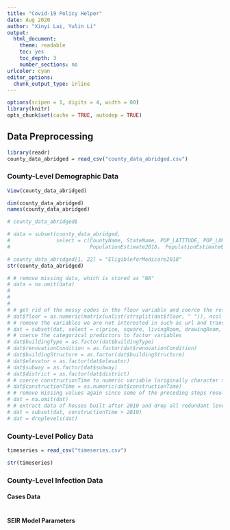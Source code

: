 ```yaml
---
title: "Covid-19 Policy Helper"
date: Aug 2020
author: "Xinyi Lai, Yulin Li"
output: 
  html_document: 
    theme: readable
    toc: yes
    toc_depth: 3
    number_sections: no
urlcolor: cyan
editor_options: 
  chunk_output_type: inline
---
```


```r
options(scipen = 1, digits = 4, width = 80)
library(knitr)
opts_chunk$set(cache = TRUE, autodep = TRUE)
```


## Data Preprocessing

```r
library(readr)
county_data_abridged = read_csv("county_data_abridged.csv")
```

### County-Level Demographic Data

```r
View(county_data_abridged)
```

```r
dim(county_data_abridged)
names(county_data_abridged)

# county_data_abridged$
```


```r
# data = subset(county_data_abridged, 
#               select = c(CountyName, StateName, POP_LATITUDE, POP_LONGITUDE, HPSAPercentPoverty， 
#                          PopulationEstimate2018， PopulationEstimate65+2017， PopTotalMale2017， PopTotalFemale2017， PopulationDensityperSqMile2010，"#EligibleforMedicare2018"，))
```


```r
# county_data_abridged[1, 22] = "EligibleforMedicare2018"
str(county_data_abridged)
```


```r




# # remove missing data, which is stored as "NA"
# data = na.omit(data)
# 
# 
# 
# # get rid of the messy codes in the floor variable and coerce the results to numeric values
# dat$floor = as.numeric(matrix(unlist(strsplit(dat$floor, " ")), ncol = 2, byrow = TRUE)[ , 2])
# # remove the variables we are not interested in such as url and transaction id
# dat = subset(dat, select = c(price, square, livingRoom, drawingRoom, kitchen, bathRoom, floor, buildingType, constructionTime, renovationCondition, buildingStructure, ladderRatio, elevator, subway, district))
# # coerce the categorical predictors to factor variables
# dat$buildingType = as.factor(dat$buildingType)
# dat$renovationCondition = as.factor(dat$renovationCondition)
# dat$buildingStructure = as.factor(dat$buildingStructure)
# dat$elevator = as.factor(dat$elevator)
# dat$subway = as.factor(dat$subway)
# dat$district = as.factor(dat$district)
# # coerce constructionTime to numeric variable (originally character type)
# dat$constructionTime = as.numeric(dat$constructionTime)
# # remove missing values again since some of the preceding steps resulting in new NA values
# dat = na.omit(dat)
# # extract data of houses built after 2010 and drop all redundant levels in the categorical predictors
# dat = subset(dat, constructionTime > 2010)
# dat = droplevels(dat)
```



### County-Level Policy Data

```r
timeseries = read_csv("timeseries.csv")
```

```r
str(timeseries)
```


### County-Level Infection Data 

#### Cases Data
```r

```

#### SEIR Model Parameters
```r

```



